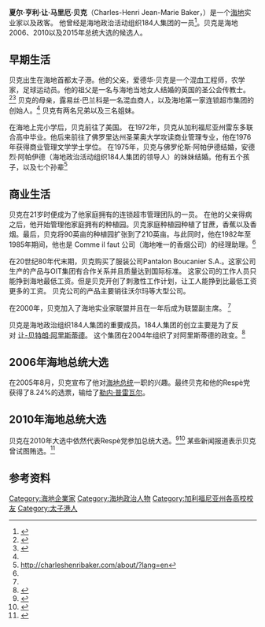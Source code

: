 <div>'''夏尔·亨利·让·马里厄·贝克'''（Charles-Henri Jean-Marie Baker，{{bd|1955年|6月3日}}）是一个[[海地|海地]]实业家以及政客。 他曾经是海地政治活动组织184人集团的一员<ref>{{Cite web |url=http://scm.oas.org/doc_public/ENGLISH/HIST_05/CP15235E06.DOC |title=OAS Secretary General’s Quarterly Report on the Situation in Haiti, October 24, 2005 |accessdate=2015-10-04 |archive-date=2012-04-25 |archive-url=https://web.archive.org/web/20120425092921/http://scm.oas.org/doc_public/ENGLISH/HIST_05/CP15235E06.DOC |dead-url=no }}</ref>。贝克是海地2006、2010以及2015年总统大选的候选人。

== 早期生活 ==
贝克出生在海地首都太子港。他的父亲，爱德华·贝克是一个混血工程师，农学家，足球运动员。他的祖父是一名与海地当地女人结婚的英国的圣公会传教士。<ref name="HaitiInfo">{{Cite web|title = Haiti divided by Race, Wealth|publisher = The Washington Times|url = http://www.washingtontimes.com/news/2004/apr/5/20040405-092821-4875r/?page=all|accessdate = 5 May 2014|archiveurl = https://web.archive.org/web/20140505101142/http://www.washingtontimes.com/news/2004/apr/5/20040405-092821-4875r/?page=all|archivedate = 5 May 2014|location = Port-au-Prince|date = 5 April 2004|quote = (...) Marie Louise Baker (...) Mrs. Baker's grandfather was an Episcopal missionary from England, her other grandfather a trader, and her father an agronomist. She and some of her siblings opened their first, small sewing operation in 1970, making it grow through hard work, constant attention and steady reinvestment of the profits. Her brother, Charles, is one of the most outspoken leaders of the Group of 184, a coalition of business, civic and peasant groups that sprang up in the past 18 months seeking to resolve Haiti's political crisis.}}</ref><ref name="M.R.Hall">{{Cite book|title = Historical Dictionary of Haiti|date = 2012|publisher = Scarecrow Press|location = Lanham, Maryland, U.S.A.|isbn = 978-0-8108-7810-5|page = 31|url = http://books.google.com.do/books?id=3RbzX4PjxtgC&pg=PA31&lpg=PA31&dq=Baker+light+skinned+haiti&source=bl&ots=hoyK7saC1f&sig=Vc8WEjwdma7d3OkUlSXe67xAt8A&hl=es&sa=X&ei=olVnU4KeN4LhsAT5moC4Ag&ved=0CCoQ6AEwAA#v=onepage&q=Baker%20light%20skinned%20haiti&f=false|author = Michael R. Hall|accessdate = 5 May 2014|archive-date = 2015-01-02|archive-url = https://web.archive.org/web/20150102135143/http://books.google.com.do/books?id=3RbzX4PjxtgC&pg=PA31&lpg=PA31&dq=Baker+light+skinned+haiti&source=bl&ots=hoyK7saC1f&sig=Vc8WEjwdma7d3OkUlSXe67xAt8A&hl=es&sa=X&ei=olVnU4KeN4LhsAT5moC4Ag&ved=0CCoQ6AEwAA#v=onepage&q=Baker%20light%20skinned%20haiti&f=false|dead-url = no}}</ref> 贝克的母亲，露易丝·巴兰科是一名混血商人，以及海地第一家连锁超市集团的创始人。<ref name="M.R.Hall"/> 贝克有两名兄弟以及三名姐妹。

在海地上完小学后，贝克前往了美国。 在1972年，贝克从加利福尼亚州雷东多联合高中毕业。他后来前往了佛罗里达州圣莱奥大学攻读商业管理专业，他在1976年获得商业管理文学学士学位。 在1975年，贝克与佛罗伦斯·阿帕伊德结婚，安德烈·阿帕伊德（海地政治活动组织184人集团的领导人）的妹妹结婚。他有五个孩子，以及七个孙辈<ref name="charleshenribaker.com">http://charleshenribaker.com/about/?lang=en{{Dead link|date=2019年10月 |bot=InternetArchiveBot |fix-attempted=yes }}</ref>

== 商业生活 ==
贝克在21岁时便成为了他家庭拥有的连锁超市管理团队的一员。 在他的父亲得病之后，他开始管理他家庭拥有的种植园。贝克家庭种植园种植了甘蔗，香蕉以及香烟。最后，贝克将90英亩的种植园扩张到了210英亩。与此同时，他在1982年至1985年期间，他也是 Comme il faut 公司（海地唯一的香烟公司）的经理助理。<ref name="charleshenribaker.com"/>

在20世纪80年代末期，贝克购买了服装公司Pantalon Boucanier S.A.。这家公司生产的产品与OIT集团有合作关系并且质量达到国际标准。 这家公司的工作人员只能挣到海地最低工资。但是贝克开创了刺激性工作计划，让工人能挣到比最低工资更多的工资。 贝克公司的产品主要销往沃尔玛等大型公司。

在2000年，贝克加入了海地实业家联盟并且在一年后成为联盟副主席。 <ref name="charleshenribaker.com"/>

贝克是海地政治组织184人集团的重要成员。184人集团的创立主要是为了反对 [[让-贝特朗·阿里斯蒂德|让-贝特朗·阿里斯蒂德]]。 这个集团在2004年组织了对阿里斯蒂德的政变。<ref>{{Cite web |url=http://www.counterpunch.org/2006/03/01/haitian-election-aftermath/ |title=The Puzzling Alliance of Chavannes Jean-Baptiste and Charles Henri Baker, CounterPunch, March 1, 2006 |accessdate=2015-10-04 |archive-date=2015-09-20 |archive-url=https://web.archive.org/web/20150920142210/http://www.counterpunch.org/2006/03/01/haitian-election-aftermath/ |dead-url=no }}</ref>

== 2006年海地总统大选 ==
在2005年8月，贝克宣布了他对[[海地国家元首列表|海地总统]]一职的兴趣。最终贝克和他的Respè党获得了8.24%的选票，输给了[[勒内·普雷瓦尔|勒内·普雷瓦尔]]。

== 2010年海地总统大选 ==
贝克在2010年大选中依然代表Respè党参加总统大选。<ref>{{Cite web |url=http://www.respehaiti.com/ |title=存档副本 |accessdate=2020-10-05 |archive-date=2016-12-20 |archive-url=https://web.archive.org/web/20161220112447/http://www.respehaiti.com/ |dead-url=no }}</ref><ref>{{Cite web |url=http://www.charleshenribaker.com/ |title=存档副本 |access-date=2019-10-27 |archive-url=https://web.archive.org/web/20120808170658/http://www.charleshenribaker.com/ |archive-date=2012-08-08 |dead-url=yes }}</ref> 某些新闻报道表示贝克曾试图贿选。<ref>{{Cite web |url=http://www.independent.co.uk/news/world/americas/politics-in-a-time-of-cholera-marked-by-chaos-and-anger-2144988.html |title=存档副本 |accessdate=2015-10-04 |archive-date=2015-09-25 |archive-url=https://web.archive.org/web/20150925183038/http://www.independent.co.uk/news/world/americas/politics-in-a-time-of-cholera-marked-by-chaos-and-anger-2144988.html |dead-url=no }}</ref>

== 参考资料 ==
{{Reflist}}

{{normdaten}}
{{DEFAULTSORT:Baker}}
[[Category:海地企業家|Category:海地企業家]]
[[Category:海地政治人物|Category:海地政治人物]]
[[Category:加利福尼亚州各高校校友|Category:加利福尼亚州各高校校友]]
[[Category:太子港人|Category:太子港人]]